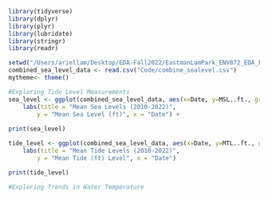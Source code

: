 ```r
library(tidyverse)
library(dplyr)
library(plyr)
library(lubridate)
library(stringr)
library(readr)

```

```r
setwd("/Users/ariellam/Desktop/EDA-Fall2022/EastmanLamPark_ENV872_EDA_FinalProject/EastmanLamPark_ENV872_EDA_FinalProject")
combined_sea_level_data <- read.csv("Code/combine_sealevel.csv")
mytheme<- theme()
```

```r
#Exploring Tide Level Measurements
sea_level <- ggplot(combined_sea_level_data, aes(x=Date, y=MSL..ft., group = Station))+geom_line(aes(color = Station)) +
    labs(title = "Mean Sea Levels (2010-2022)",
        y = "Mean Sea Level (ft)", x = "Date") +
  
print(sea_level)

tide_level <- ggplot(combined_sea_level_data, aes(x=Date, y=MTL..ft., group = Station))+geom_line(aes(color = Station)) +
    labs(title = "Mean Tide Levels (2010-2022)",
        y = "Mean Tide (ft) Level", x = "Date")

print(tide_level)
```

```r
#Exploring Trends in Water Temperature
```


